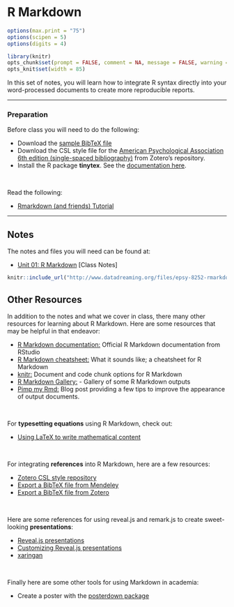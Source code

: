 # R Markdown {#rmarkdown}

```r
options(max.print = "75")
options(scipen = 5)
options(digits = 4)

library(knitr)
opts_chunk$set(prompt = FALSE, comment = NA, message = FALSE, warning = FALSE, tidy = FALSE, fig.align = 'center')
opts_knit$set(width = 85)
```



In this set of notes, you will learn how to integrate R syntax directly into your word-processed documents to create more reproducible reports. 

---

### Preparation {-}

Before class you will need to do the following:

- Download the [sample BibTeX file](https://github.com/zief0002/epsy-8252/raw/master/notes/s19-01-r-markdown/myBibliography.bib)
- Download the CSL style file for the [American Psychological Association 6th edition (single-spaced bibliography)](https://www.zotero.org/styles) from Zotero's repository.
- Install the R package **tinytex**. See the [documentation here](https://yihui.name/tinytex/).

<br />

Read the following:

- [Rmarkdown (and friends) Tutorial](http://www.flutterbys.com.au/stats/tut/tut17.5.html#h2_1)

---



## Notes

The notes and files you will need can be found at:

- [Unit 01: R Markdown](https://github.com/zief0002/book-8252/raw/master/s19-01-r-markdown/01-r-markdown.pdf) [Class Notes]


```r
knitr::include_url("http://www.datadreaming.org/files/epsy-8252-rmarkdown/index.html")
```


## Other Resources

In addition to the notes and what we cover in class, there many other resources for learning about R Markdown. Here are some resources that may be helpful in that endeavor:

- [R Markdown documentation:](http://rmarkdown.rstudio.com/) Official R Markdown documentation from RStudio
- [R Markdown cheatsheet:](https://www.rstudio.com/wp-content/uploads/2015/02/rmarkdown-cheatsheet.pdf) What it sounds like; a cheatsheet for R Markdown
- [knitr:](http://yihui.name/knitr/) Document and code chunk options for R Markdown
- [R Markdown Gallery:](https://rmarkdown.rstudio.com/gallery.html) - Gallery of some R Markdown outputs
- [Pimp my Rmd:](https://holtzy.github.io/Pimp-my-rmd/) Blog post providing a few tips to improve the appearance of output documents.


<br />

For **typesetting equations** using R Markdown, check out: 

- [Using LaTeX to write mathematical content](https://en.wikibooks.org/wiki/LaTeX/Mathematics)


<br />

For integrating **references** into R Markdown, here are a few resources:

- [Zotero CSL style repository](https://www.zotero.org/styles)
- [Export a BibTeX file from Mendeley](http://blog.mendeley.com/2012/03/24/how-to-series-generate-bibtex-files-for-your-collections-for-use-in-latex-part-3-of-12/)
- [Export a BibTeX file from Zotero](http://libguides.mit.edu/c.php?g=176000&p=1159208#3)


<br />

Here are some references for using reveal.js and remark.js to create sweet-looking **presentations**:

- [Reveal.js presentations](http://rmarkdown.rstudio.com/revealjs_presentation_format.html)
- [Customizing Reveal.js presentations](https://logfc.wordpress.com/2015/06/24/presentations-in-rmarkdown/)
- [xaringan](https://github.com/yihui/xaringan)

<br />

Finally here are some other tools for using Markdown in academia:

- Create a poster with the [posterdown package](https://github.com/brentthorne/posterdown)

